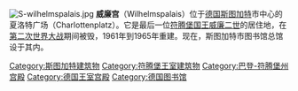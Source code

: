 {{multiple issues|
{{expand|time=2018-06-10T16:41:06+00:00}}
{{expert|time=2018-06-10T16:41:06+00:00}}
{{unreferenced|time=2018-06-10T16:41:06+00:00}}
}}
[[Image:S-wilhelmspalais.jpg|thumb]]
'''威廉宫'''（Wilhelmspalais）位于[[德国|德国]][[斯图加特|斯图加特]]市中心的夏洛特广场（Charlottenplatz）。它是最后一位[[符腾堡国王|符腾堡国王]][[威廉二世_(符腾堡)|威廉二世]]的居住地，在[[第二次世界大战|第二次世界大战]]期间被毁，1961年到1965年重建。现在，斯图加特市图书馆总馆设于其内。

{{coord|48|46|34|N|9|11|03|E|region:DE-BW_type:landmark_source:kolossus-dewiki|display=title}}

[[Category:斯图加特建筑物|Category:斯图加特建筑物]]
[[Category:符腾堡王室建筑物|Category:符腾堡王室建筑物]]
[[Category:巴登-符腾堡州宫殿|Category:巴登-符腾堡州宫殿]]
[[Category:德国王室宫殿|Category:德国王室宫殿]]
[[Category:德国图书馆|Category:德国图书馆]]